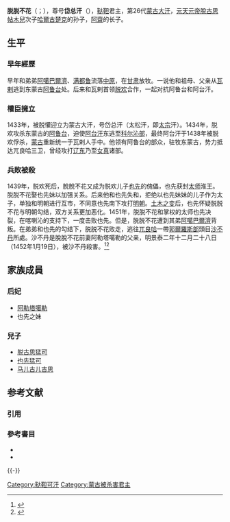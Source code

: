 {{Otheruses|subject=[[蒙古|蒙古]]大汗脫脫不花|other=[[元代|元代]][[瀋王|瀋王]]'''脫脫不花'''|脫脫不花 (瀋王)}}
{{蒙古可汗信息框
| 名稱 = 脱脱不花
| 稱號 = 
| 畫像 = Taisan.jpg
| 畫像大小 = 
| 說明  = 脱脱不花像
| 世系 = [[蒙古大汗|第26代蒙古大汗]]
| 在位 = 1433年－1452年1月19日
| 統治類型 = 
| 登基 = 
| 前任 = [[阿台_(可汗)|阿台]]
| 繼任 = [[阿噶巴爾濟|阿噶巴爾濟]]
| 世系1 = 
| 在位1 = 
| 統治類型1 = 
| 前任1 = 
| 繼任1 = 
| 世系2 = 
| 在位2 = 
| 統治類型2 = 
| 前任2 = 
| 繼任2 = 
| 出生日期 = 明永樂十四年<br />1416年
| 出生地 = 
| 逝世日期 = 明景泰二年十二月二十八日<br />1452年1月19日
| 逝世地 = 
| 陵墓 =  
| 配偶 = <!--或者分為「皇后」和「妃嬪」兩個參數--> {{plainlist|
* [[阿勒塔噶勒|阿勒塔噶勒]]
*也先之妹
}}
| 子嗣 =  {{plainlist|
* [[摩伦汗|脱古思猛可]]
* [[也先猛可|也先猛可]]
* [[馬兒古兒吉思|馬兒古兒吉思]]
}}
| 姓名 = 脫脫不花
| 年號 = 
| 尊號 = 岱總汗<ref>{{Cite book | author1 = [[趙雲田|趙雲田]] | editor =  | title = 《北疆通史‧第二卷》 | location = 中華人民共和國 | publisher = [[中州古籍出版社|中州古籍出版社]] | date =  | pages = 第387頁 | ISBN = 9787534818929 | accessdate =  | url = https://books.google.com.tw/books?id=_YR0AAAAIAAJ&q=%E5%B2%B1%E7%B8%BD%E6%B1%97+%E8%84%AB%E8%84%AB%E4%B8%8D%E8%8A%B1&dq=%E5%B2%B1%E7%B8%BD%E6%B1%97+%E8%84%AB%E8%84%AB%E4%B8%8D%E8%8A%B1&hl=zh-TW&sa=X&ved=2ahUKEwjD26WvvI_zAhVGxYsBHQiACTQQ6AF6BAgDEAI | language = zh | quote = 最高君主為可汗，當時脫歡、也先立元裔脫脫不花為可汗，稱「岱總汗」（一說為太宗汗的音譯）。 | archive-date = 2021-12-14 | archive-url = https://web.archive.org/web/20211214091907/https://books.google.com.tw/books?id=_YR0AAAAIAAJ&q=%E5%B2%B1%E7%B8%BD%E6%B1%97+%E8%84%AB%E8%84%AB%E4%B8%8D%E8%8A%B1&dq=%E5%B2%B1%E7%B8%BD%E6%B1%97+%E8%84%AB%E8%84%AB%E4%B8%8D%E8%8A%B1&hl=zh-TW&sa=X&ved=2ahUKEwjD26WvvI_zAhVGxYsBHQiACTQQ6AF6BAgDEAI | dead-url = no }}</ref>
| 諡號 = 
| 廟號 = 
| 政權 = 蒙古[[鞑靼_(蒙古)|鞑靼]]
| 父 = [[阿寨台吉|阿齋]]
| 母 = 
| 親屬 = {{plainlist|
}}
| 宗教信仰 = 
}}
'''脱脱不花'''（{{mong|m=ᠲᠣᠭᠲᠠᠬᠤ<br/>ᠪᠤᠬ᠎ᠠ
|Ppp=Toγtoγa Buqa|k=Тогтох бух}}；{{bd|1416年||1452年|1月19日|catIdx=T}}），尊号'''岱总汗'''（{{mong|m=ᠲᠠᠢᠶᠢᠰᠦᠨ<br/>ᠬᠠᠭᠠᠨ|k=Тайсун хаан|Ppp=Taiyisun qaγan}}），[[鞑靼_(蒙古)|鞑靼]]君主，第26代[[蒙古大汗|蒙古大汗]]，[[脫古思帖木兒|元天元帝脫古思帖木兒]]次子[[哈尔古楚克都古楞特穆尔鸿台吉|哈爾古楚克]]的孙子，[[阿寨台吉|阿齋]]的长子。

==生平==
===早年經歷===
早年和弟弟[[阿噶巴爾濟|阿噶巴爾濟]]、[[满都鲁|满都鲁]]流落[[中原|中原]]，在[[甘肃|甘肃]]放牧。一说他和祖母、父亲从[[瓦剌|瓦剌]]逃到东蒙古[[阿鲁台|阿鲁台]]处。后来和瓦剌首领[[脱懽|脱欢]]合作，一起对抗阿鲁台和阿台汗。

===權臣擁立===
1433年，被脱懽迎立为蒙古大汗，号岱总汗（太松汗，即[[太宗|太宗]]汗）。1434年，脱欢攻杀东蒙古的[[阿鲁台|阿鲁台]]，迫使[[阿台_(可汗)|阿台汗]]东逃至[[科尔沁部|科尔沁部]]，最终阿台汗于1438年被脱欢俘杀，[[蒙古|蒙古]]重新统一于瓦剌人手中。他领有阿鲁台的部众，驻牧东蒙古，势力抵达兀良哈三卫，曾经攻打[[辽东|辽东]]乃至[[女真|女真]]诸部。

===兵敗被殺===
1439年，脱欢死后，脫脫不花又成为脱欢儿子[[也先|也先]]的傀儡，也先获封[[太师|太师]]淮王。脱脱不花娶也先妹以加强关系。后来他和也先失和，拒绝以也先妹妹的儿子作为太子，单独和明朝进行互市，不同意也先南下攻打[[明朝|明朝]]。[[土木之变|土木之变]]后，也先怀疑脱脱不花与明朝勾结，双方关系更加恶化。1451年，脱脱不花和掌权的太师也先决裂，在喀喇沁的支持下，一度击败也先。但是，脱脱不花遭到其弟[[阿噶巴爾濟|阿噶巴爾濟]]背叛。在弟弟和也先的勾结下，脱脱不花败走，逃往[[兀良哈三卫|兀良哈]]一帶[[郭爾羅斯部|郭爾羅斯部]]頭目[[沙不丹|沙不丹]]所處。沙不丹是脫脫不花前妻阿勒塔噶勒的父亲，明景泰二年十二月二十八日（1452年1月19日），被沙不丹殺害。<ref> {{Cite book | author1 = [[陳文_(正統進士)|陳文]] | editor =  | title = 《明實錄·英宗睿皇帝實錄·卷二百二十·廢帝郕戾王附錄第三十八》 | location = | publisher =  | date = | pages = 第4758頁  | ISBN =  | accessdate =  | url =  | language = zh | quote = 遼東軍人徐勝自虜中脫回言，景泰二年十二月二十八日，虜酋也先弒其主脫脫不花王，執其妻子以其人馬給賞諸部屬。}}</ref><ref> {{Cite book | author1 = [[陳文_(正統進士)|陳文]] | editor =  | title = 《明實錄·英宗睿皇帝實錄·卷二百二十·廢帝郕戾王附錄第五十》 | location = | publisher =  | date = | pages = 第5072頁  | ISBN =  | accessdate =  | url =  | language = zh | quote = 甲午，兵部奏來降韃子言，虜酋也先與其主脫脫卜花交戰，脫脫卜花為也先所敗，逃往其姻家兀良哈頭目沙不丹所處，遂為沙不丹所殺。}}</ref>

==家族成員==
===后妃===
* [[阿勒塔噶勒|阿勒塔噶勒]]
* 也先之妹
===兒子===
* [[脱古思猛可|脱古思猛可]]
* [[也先猛可|也先猛可]]
* [[马儿古儿吉思|马儿古儿吉思]]

== 参考文献 ==
=== 引用 ===
{{Reflist|32em}}
{{ReflistH|30em}}
{{RefFoot}}
{{ReflistF}}

=== 參考書目 ===
* {{cite book|title=《[[草原帝国|草原帝国]]》|author=[[勒内·格鲁塞|勒内·格鲁塞]]|language= fr}}
* {{cite isbn|9787508718989|ref=harv|noedit}}

{{-}}
{{start box}}
{{s-before|[[阿台_(可汗)|阿台]]}}
{{s-title|[[蒙古大汗|蒙古大汗]]|1433年－1452年1月19日}}
{{s-after|[[阿噶巴爾濟|阿噶巴爾濟]]}}
{{end box}}
{{蒙古大汗}}

[[Category:鞑靼可汗|Category:鞑靼可汗]]
[[Category:蒙古被杀害君主|Category:蒙古被杀害君主]]
